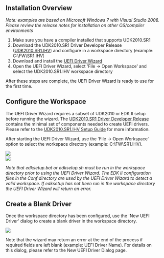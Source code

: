 == Installation Overview ==
''Note: examples are based on Microsoft Windows 7 with Visual Studio 2008. Please review the release notes for installation on other OS/compiler environments''

# Make sure you have a compiler installed that supports UDK2010.SR1
# Download the UDK2010.SR1 Driver Developer Release ([http://sourceforge.net/projects/edk2/files/UDK2010%20Releases/UDK2010.SR1/UDK2010.SR1.IHV.zip/download UDK2010.SR1.IHV]) and configure in a workspace directory (example: C:\FW\SR1.IHV)
# Download and install the [http://sourceforge.net/projects/edk2/files/EDK%20II%20Releases/Driver_Developer/UefiDriverWizard.msi/download UEFI Driver Wizard]
# Open the UEFI Driver Wizard, select 'File -> Open Workspace' and select the UDK2010.SR1.IHV workspace directory

After these steps are complete, the UEFI Driver Wizard is ready to use for the first time.

== Configure the Workspace ==

The UEFI Driver Wizard requires a subset of UDK2010 or EDK II setup before running the wizard. The [http://sourceforge.net/projects/edk2/files/UDK2010%20Releases/UDK2010.SR1/UDK2010.SR1.IHV.zip/download UDK2010.SR1 Driver Developer Release] contains the minimal set of components needed to create UEFI drivers. Please refer to the [[UDK2010.SR1.IHV Setup Guide]] for more information.

After starting the UEFI Driver Wizard, use the 'File -> Open Workspace' option to select the workspace directory (example: C:\FW\SR1.IHV).


<img src="https://raw.githubusercontent.com/tianocore/tianocore.github.io/master/images/UEFIDriverWizard01.png" > 
<br> 
<img src="https://raw.githubusercontent.com/tianocore/tianocore.github.io/master/images/UEFIDriverWizard02.png" >


''Note that edksetup.bat or edksetup.sh must be run in the workspace directory prior to using the UEFI Driver Wizard. The EDK II configuration files in the Conf directory are used by the UEFI Driver Wizard to detect a valid workspace. If edksetup has not been run in the workspace directory the UEFI Driver Wizard will return an error.''

== Create a Blank Driver ==

Once the workspace directory has been configured, use the 'New UEFI Driver' dialog to create a blank driver in the workspace directory.

<img src="https://raw.githubusercontent.com/tianocore/tianocore.github.io/master/images/UEFIDriverWizard03.png" >

Note that the wizard may return an error at the end of the process if required fields are left blank (example: UEFI Driver Name). For details on this dialog, please refer to the New UEFI Driver Dialog page.

<!-- [[Category:UEFI Driver Wizard]] -->
<!-- [[Category:Driver]] -->
<!-- [[Category:IHV]] -->
<!-- [[Category:EDKII]] -->